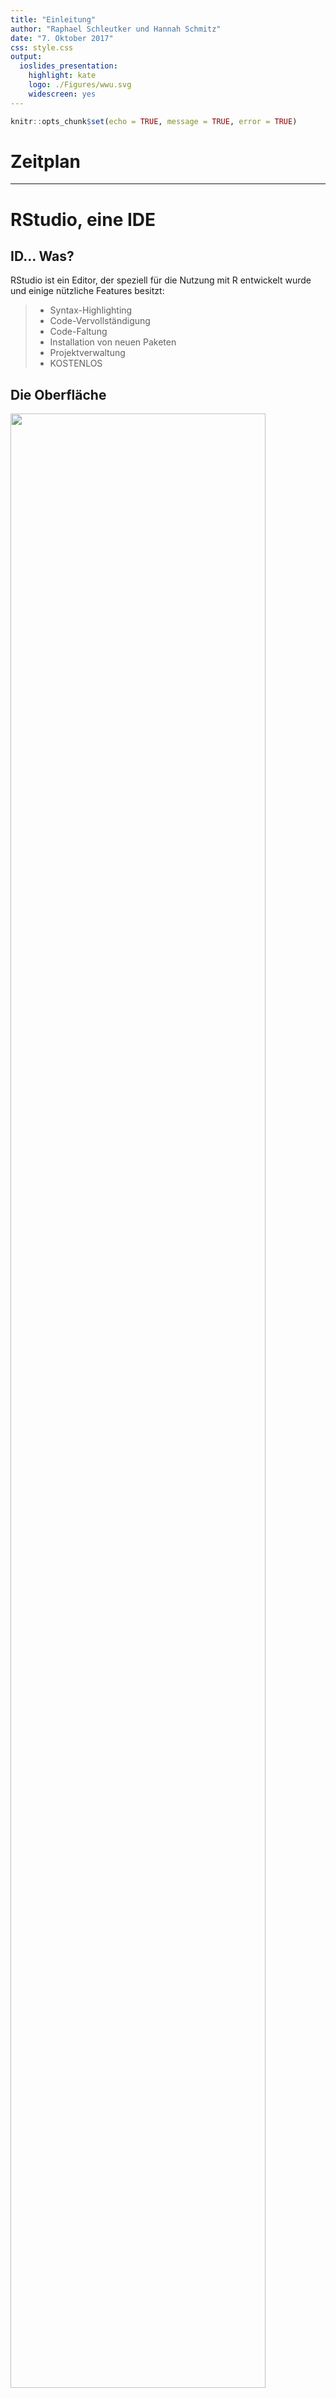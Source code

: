 ```yaml
---
title: "Einleitung"
author: "Raphael Schleutker und Hannah Schmitz"
date: "7. Oktober 2017"
css: style.css
output: 
  ioslides_presentation: 
    highlight: kate
    logo: ./Figures/wwu.svg
    widescreen: yes
---
```


```r
knitr::opts_chunk$set(echo = TRUE, message = TRUE, error = TRUE)
```


# Zeitplan

<!-- In kurzen Stichpunkten erklären, welche Themen in dem Workshop genau
behandelt werden. Zusätzlich die allgemeine Struktur und Ablauf klären sowie auf
die Übungsaufgaben hinweisen -->

***



# RStudio, eine IDE

<!-- Erklären, was RStudio eigentlich ist (Integrierte Entwicklungsumgebung),
seine Vorteile vorstellen und die Benutzeroberfläche erklären. -->

## ID... Was?

RStudio ist ein Editor, der speziell für die Nutzung mit R entwickelt wurde und einige nützliche Features besitzt:

>- Syntax-Highlighting
>- Code-Vervollständigung
>- Code-Faltung
>- Installation von neuen Paketen
>- Projektverwaltung
>- KOSTENLOS


## Die Oberfläche


<!-- Oberfläche interaktiv am Beamer zeigen und erklären. -->

<img src="Figures/RStudio.png" style="width:90%;height:90%;">


# R, eine erste Einführung

<!-- -->

## Die Konsole

In die Konsole können wir Befehle eintippen und mit Enter an R schicken. Wir bekommen dann das Ergebnis zurück.

```r
1 + 1
```

***

Man kann selbstverständlich auch komplexere Ausdrücke eingeben.

```r
15 * 31 - 4^3
```

Einen Taschenrechner hat aber schon jeder.

## Objekte

```r
a <- 15
b <- 2

a * b

c <- a * b

c
```



## Vektore

Datensätze bestehen aber selten aus nur einer Zahl!

```r
a <- c(1, 2, 3, 4, 5, 6, 7, 8, 9, 10)

a
```

Dies nennt man in R einen Vektor. Jede Zahl stellt ein Element dieses Vektors dar.


***

Mit Vektoren kann man ebenfalls rechnen. Elementeweise:

```r
a + 1
```


***

Oder man verrechnet zwei Vektoren miteinander. Der kürzere wird recycelt.

```r
b <- c(0, 2)

a * b
```


## Datentypen

Datensätze bestehen ja nicht immer nur aus numerischen Werten, sondern auch aus Wörtern.

```r
d <- c("Grün", "Blau", "Gelb", "Rot")
```

Text bezeichnet der Informatiker als **Character Strings**.

## Character

Character verhalten sich anders als numerische Werte.

```r
"1" + "2"
```


***

Ein Vektor kann immer nur ganz genau **einen** Datentyp haben, also niemals Zahlen und Character gleichzeitig.

```r
c(1, "A")
```


Wir werden später sehen, wie man diese Einschränkung umgeht.


## Weitere Datentypen

Neben numersichen Daten und Character Strings gibt es noch sog. **Booleans** oder auch **Logische Werte**.

>- Diese nehmen einen der beiden Werte TRUE oder FALSE bzw. 1 oder 0 an.
>- Diese logischen Werten sind später interessant, wenn man z.B. das Vorgehen an Bedingungen knüpft.


## Datentypen

Interessiert einen der Datentyp eines Objekts, kann man dies mit `typeof()` herausfinden:

```r
typeof(c(1, 2))

typeof(c("A", "B"))

typeof(c(TRUE, FALSE))
```


## factors - Kategorische Variablen

Nicht-numerische Variablen in der Datenanalyse sind i.d.R. kategorische Variablen mit einer begrenzten Anzahl an möglichen Ausprägungen. Diese werden in R durch `factors` dargestellt.

>- `factors` sind in R als Integer repräsentiert, welche zusätzlich ein *Label*, also einen Namen haben.
>- Die Kategorien, die ein `factor` haben kann, werden `levels` genannt. Dies ist also im Prinzip ein anderes Wort für **Kategorie**.


## Vorteile von factors

`factors` haben in einigen Situationen Vorteile gegenüber *Character-Strings*:

>- Da `factors` in R als Zahlen repräsentiert werden, haben sie eine Reihenfolge und werden nicht zwangsläufig alphabetisch sortiert.
>- Eine Kategorische Variable hat mehrere mögliche Ausprägungen (`levels`). Allerdings kommen in einer realen Messung nicht zwangsläufig auch alle Kategorien vor. Dennoch möchte man manchmal auch fehlende Kategorien in einem Diagramm darstellen.

***

`factors` werden durch `factor(x, levels)` erstellt.

```r
BodyColours <- c("Wildtype", "Yellow", "Ebony")

Measurement <- c("Wildtype", "Unknown", "Ebony", "Wildtype", "Ebony", "Ebony", "Ebony")
Measurement

Measurement <- factor(x = Measurement, levels = BodyColours)
Measurement
```

Übergibt man keinen Parameter für `levels`, wird der Wert für `x` hierfür genommen.

***

```r
table(Measurement, useNA = "always")

typeof(Measurement)
```

```r
library(ggplot2)

ggplot(mapping = aes(Measurement)) +
  geom_bar() +
  scale_x_discrete(drop = FALSE)
```


## Listen

Und wenn ich zwei Datentypen in einem Datensatz habe?

```r
Liste <- list(c("A", "B", "C"), c(1, 2, 3))

Liste

typeof(Liste)
```

***

Listen können Vektoren mit verschiedenen Datentypen beinhalten.

Und sogar andere Listen!


## Dataframes

Aber es wäre ja viel intuitiver, wenn man Daten in Form einer Tabelle speichern könnte!

```r
Tabelle <- data.frame("Spalte 1" = c("A", "B", "C"),
                      "Spalte 2" = c(1, 2, 3))

Tabelle
```


***

Dataframes sind Rs Art und Weise, Tabellen darzustellen!

Im Grunde handelt es sich um eine Liste, in der die Vektoren als Spalten dargestellt werden!

```r
typeof(Tabelle)
```


## Kurzen Zusammenfassung

>- Datenreihen werden in R durch Vektoren dargestellt.
>- Jeder Vektor kann genau einen Datentyp haben.
>- Mehrere Datentypen können in einer Liste untergebracht werden.
>- Eine besondere Form der Liste ist der Dataframe.
>- Dataframes stellen Datentabellen dar. Jede Spalte ist ein Vektor mit einem Datentyp.

***

**ALLES, was in R existiert, ist ein Objekt.**


## Funktionen

Wir haben nun ein Format, um Daten zu speichern. Aber was machen wir mit diesen Daten?

```r
a <- c(1, 2, 3, 4, 5, 6, 7, 8, 9, 10)

mean(a)
sd(a)
```


***

Jede Funktion hat einen Namen und Argumente, die in Klammern dahinter stehen und durch Kommata getrennt sind.

```r
function_name(argument_1 = value1, argument_2 = value2, ...)
```

***

Das ist analog zu Funktionen aus der Mathematik.

$$ f(x) = x^2 $$
$$ f(x, y) = x^2 + y $$


## Die Argumente

Jedes Argument hat einen Namen, eine Position und i.d.R. einen Standardwert.

```r
help(mean)
```


***

**ALLES, was in R passiert, ist ein Funktionsaufruf.**

***

Funktionen können einfache Dinge tun, wie z.B. den Mittelwert berechnen.

Man kann aber auch verschiedene Funktionen kombinieren, um beliebig komplexe Abläufe zu erstellen.

***

Funktionen müssen nicht zwangsweisen Text oder Zahlen zurückgeben. Grafiken sind ebenso möglich.

```r
plot(a)
```


## Die Idee

Die Idee ist, dass wir ein oder mehrere Objekte (Daten) haben. Auf diese Objekte wenden wir sukzessive Funktionen an, bis wir das gewünschte Ergebnis haben.